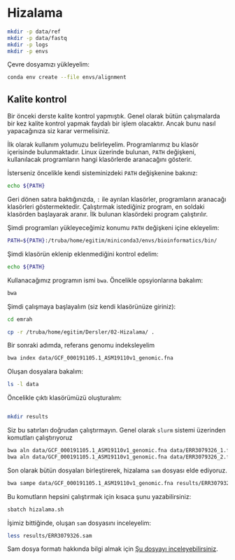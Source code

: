 # Hizalama


```bash
mkdir -p data/ref
mkdir -p data/fastq
mkdir -p logs
mkdir -p envs
```

Çevre dosyamızı yükleyelim:




```bash
conda env create --file envs/alignment
```


## Kalite kontrol

Bir önceki derste kalite kontrol yapmıştık. Genel olarak bütün çalışmalarda bir kez kalite kontrol yapmak faydalı bir işlem olacaktır. Ancak bunu nasıl yapacağınıza siz karar vermelisiniz.


İlk olarak kullanım yolumuzu belirleyelim. Programlarımız bu klasör içerisinde bulunmaktadır. Linux üzerinde bulunan, `PATH` değişkeni, kullanılacak programların hangi klasörlerde aranacağını gösterir.

İsterseniz öncelikle kendi sisteminizdeki `PATH` değişkenine bakınız:

```bash
echo ${PATH}
```

Geri dönen satıra baktığınızda, `:` ile ayrılan klasörler, programların aranacağı klasörleri göstermektedir. Çalıştırmak istediğiniz program, en soldaki klasörden başlayarak aranır. İlk bulunan klasördeki program çalıştırılır.

Şimdi programları yükleyeceğimiz konumu `PATH` değişkeni içine ekleyelim:

```bash
PATH=${PATH}:/truba/home/egitim/miniconda3/envs/bioinformatics/bin/
``` 

Şimdi klasörün eklenip eklenmediğini kontrol edelim:

```bash
echo ${PATH}
```

Kullanacağımız programın ismi `bwa`. Öncelikle opsyionlarına bakalım:

```bash
bwa
```

Şimdi çalışmaya başlayalım (siz kendi klasörünüze giriniz):

```bash
cd emrah

cp -r /truba/home/egitim/Dersler/02-Hizalama/ .
```

Bir sonraki adımda, referans genomu indeksleyelim

```bash
bwa index data/GCF_000191105.1_ASM19110v1_genomic.fna
```

Oluşan dosyalara bakalım:

```bash
ls -l data
```

Öncelikle çıktı klasörümüzü oluşturalım:

```bash

mkdir results
```

Siz bu satırları doğrudan çalıştırmayın. Genel olarak `slurm` sistemi üzerinden komutları çalıştırıyoruz

```bash
bwa aln data/GCF_000191105.1_ASM19110v1_genomic.fna data/ERR3079326_1.fastq.gz > results/ERR3079326_1.sai
bwa aln data/GCF_000191105.1_ASM19110v1_genomic.fna data/ERR3079326_2.fastq.gz > results/ERR3079326_2.sai
```

Son olarak bütün dosyaları birleştirerek, hizalama `sam` dosyası elde ediyoruz.

```bash
bwa sampe data/GCF_000191105.1_ASM19110v1_genomic.fna results/ERR3079326_1.sai results/ERR3079326_2.sai data/ERR3079326_1.fastq.gz data/ERR3079326_2.fastq.gz > results/ERR3079326.sam

```

Bu komutların hepsini çalıştırmak için kısaca şunu yazabilirsiniz:

```bash
sbatch hizalama.sh
``` 

İşimiz bittiğinde, oluşan `sam` dosyasını inceleyelim:

```bash
less results/ERR3079326.sam
```

Sam dosya formatı hakkında bilgi almak için [Şu dosyayı inceleyebilirsiniz](https://samtools.github.io/hts-specs/SAMv1.pdf).


